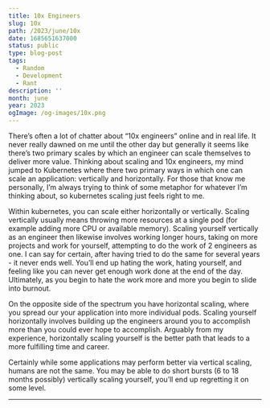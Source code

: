 ```yaml
---
title: 10x Engineers
slug: 10x
path: /2023/june/10x
date: 1685651637000
status: public
type: blog-post
tags:
  - Random
  - Development
  - Rant
description: ''
month: june
year: 2023
ogImage: /og-images/10x.png
---
```



There’s often a lot of chatter about “10x engineers” online and in real life. It
never really dawned on me until the other day but generally it seems like
there’s two primary scales by which an engineer can scale themselves to deliver
more value. Thinking about scaling and 10x engineers, my mind jumped to
Kubernetes where there two primary ways in which one can scale an application:
vertically and horizontally. For those that know me personally, I’m always
trying to think of some metaphor for whatever I’m thinking about, so kubernetes
scaling just feels right to me.

Within kubernetes, you can scale either horizontally or vertically. Scaling
vertically usually means throwing more resources at a single pod (for example
adding more CPU or available memory). Scaling yourself vertically as an engineer
then likewise involves working longer hours, taking on more projects and work
for yourself, attempting to do the work of 2 engineers as one. I can say for
certain, after having tried to do the same for several years - it never ends
well. You’ll end up hating the work, hating yourself, and feeling like you can
never get enough work done at the end of the day. Ultimately, as you begin to
hate the work more and more you begin to slide into burnout.

On the opposite side of the spectrum you have horizontal scaling, where you
spread our your application into more individual pods. Scaling yourself
horizontally involves building up the engineers around you to accomplish more
than you could ever hope to accomplish. Arguably from my experience,
horizontally scaling yourself is the better path that leads to a more fulfilling
time and career.

Certainly while some applications may perform better via vertical scaling,
humans are not the same. You may be able to do short bursts (6 to 18 months
possibly) vertically scaling yourself, you’ll end up regretting it on some
level.

---

